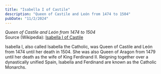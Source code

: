 ```yaml
---
title: "Isabella I of Castile"
description: "Queen of Castile and León from 1474 to 1504"
pubDate: "11/2/2024"
---
```


*Queen of Castile and León from 1474 to 1504*  
Source (Wikipedia): [Isabella I of Castile][1]

Isabella I, also called Isabella the Catholic, was Queen of Castile and León from 1474 until her death in 1504. She was also Queen of Aragon from 1479 until her death as the wife of King Ferdinand II. Reigning together over a dynastically unified Spain, Isabella and Ferdinand are known as the Catholic Monarchs.

[1]: https://en.wikipedia.org/wiki/Isabella_I_of_Castile
